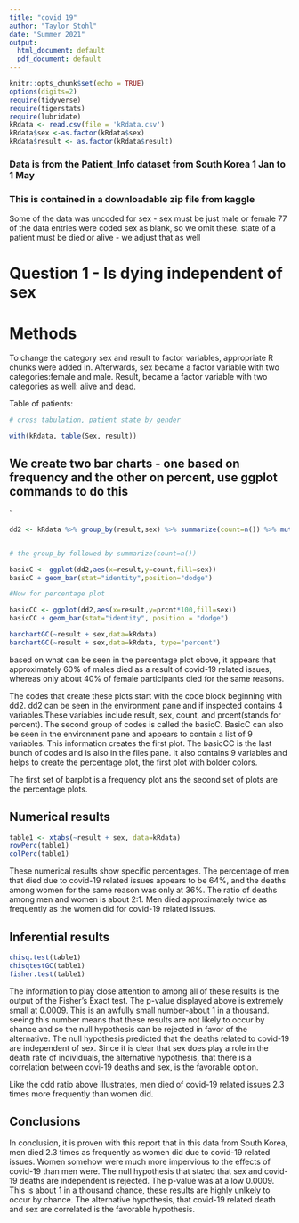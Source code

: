 ```yaml
---
title: "covid 19"
author: "Taylor Stohl"
date: "Summer 2021"
output:
  html_document: default
  pdf_document: default
---
```


```r
knitr::opts_chunk$set(echo = TRUE)
options(digits=2)
require(tidyverse)
require(tigerstats)
require(lubridate)
kRdata <- read.csv(file = 'kRdata.csv')
kRdata$sex <-as.factor(kRdata$sex)
kRdata$result <- as.factor(kRdata$result)
```
### Data is from the Patient_Info dataset from South Korea 1 Jan to 1 May 
### This is contained in a downloadable zip file from kaggle

Some of the data was uncoded for sex - sex must be just male or female
77 of the data entries were coded sex  as blank, so we omit these.
state of a patient must be died or alive - we adjust that as well   
  
# Question 1 - Is dying independent of sex

# Methods 

To change the category sex and result to factor variables, appropriate R chunks were added in. Afterwards, sex became a factor variable with two categories:female and male. Result, became a factor variable with two categories as well: alive and dead.


Table of patients:
```r

# cross tabulation, patient state by gender

with(kRdata, table(Sex, result))

```

## We create two bar charts - one based on frequency and the other on percent, use ggplot commands to do this

`
```r
dd2 <- kRdata %>% group_by(result,sex) %>% summarize(count=n()) %>% mutate(prcnt=count/sum(count))


# the group_by followed by summarize(count=n())

basicC <- ggplot(dd2,aes(x=result,y=count,fill=sex))
basicC + geom_bar(stat="identity",position="dodge")

#Now for percentage plot

basicCC <- ggplot(dd2,aes(x=result,y=prcnt*100,fill=sex)) 
basicCC + geom_bar(stat="identity", position = "dodge")
```
  
 
```r
barchartGC(~result + sex,data=kRdata)
barchartGC(~result + sex,data=kRdata, type="percent")

``` 


based on what can be seen in the percentage plot obove, it appears that approximately 60% of males died as a result of covid-19 related issues, whereas only about 40% of female participants died for the same reasons.


The codes that  create these plots start with the code block beginning with dd2. dd2 can be seen in the environment pane and if inspected contains 4 variables.These variables include result, sex, count, and prcent(stands for percent). The second group of codes is called the basicC. BasicC can also be seen in the environment pane and appears to contain a list of 9 variables. This information creates the first plot. The basicCC is the last bunch of codes and is also in the files pane. It also contains 9 variables and helps to create the percentage plot, the first plot with bolder colors. 

The first set of barplot is a frequency plot ans the second set of plots are the percentage plots. 



## Numerical results


```r
table1 <- xtabs(~result + sex, data=kRdata)
rowPerc(table1)
colPerc(table1)
```

These numerical results show specific percentages. The percentage of men that died due to covid-19 related issues appears to be 64%, and the deaths among women for the same reason was only at 36%. The ratio of deaths among men and women is about 2:1. Men died approximately twice as frequently as the women did for covid-19 related issues.



## Inferential results 

```r
chisq.test(table1)
chisqtestGC(table1)
fisher.test(table1)
```

The information to play close attention to among all of these results is the output of the Fisher's Exact test. The p-value displayed above is extremely small at 0.0009. This is an awfully small number-about 1 in a thousand. seeing this number means that these results are not likely to occur by chance and so the null hypothesis can be rejected in favor of the alternative. The null hypothesis predicted that the deaths related to covid-19 are independent of sex. Since it is clear that sex does play a role in the death rate of individuals, the alternative hypothesis, that there is a correlation between covi-19 deaths and sex, is the favorable option.

Like the odd ratio above illustrates, men died of covid-19 related issues 2.3 times more frequently than women did.


## Conclusions


In conclusion, it is proven with this report that in this data from South Korea, men died 2.3 times as frequently as women did due to covid-19 related issues. Women somehow were much more impervious to the effects of covid-19 than men were. The null hypothesis that stated that sex and covid-19 deaths are independent is rejected. The p-value was at a low 0.0009. This is about 1 in a thousand chance, these results are highly unlkely to occur by chance. The alternative hypothesis, that covid-19 related death and sex are correlated is the favorable hypothesis.





